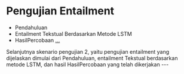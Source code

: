 
# Pengujian Entailment
- Pendahuluan
- Entailment Tekstual Berdasarkan Metode LSTM
- HasilPercobaan
  [...](https://docs.google.com/presentation/d/19bBFYP8DZMF8us6wNJlyfev5P_Lkt7nlnEJT2MSJ_R0/edit?usp=sharing)
<Notes>
Selanjutnya skenario pengujian 2, yaitu pengujian entailment yang dijelaskan dimulai dari Pendahuluan,
entailment Tekstual berdasarkan metode LSTM, dan hasil HasilPercobaan yang telah dikerjakan
</Notes>
---

